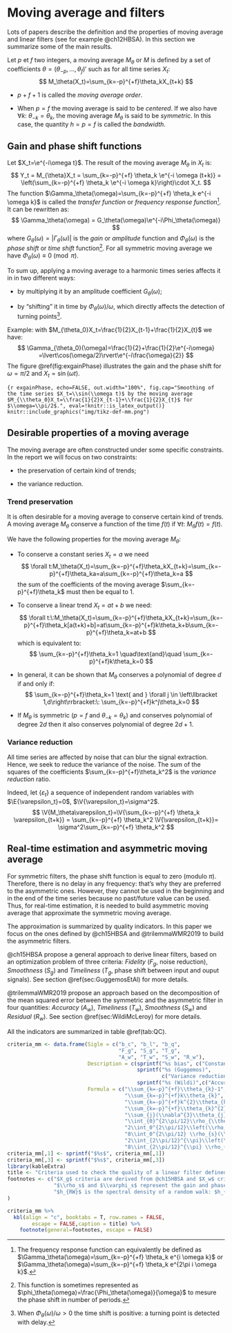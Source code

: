 # Moving average and filters {#sec:propMM}

Lots of papers describe the definition and the properties of moving average and linear filters (see for example @ch12HBSA). 
In this section we summarize some of the main results.

Let $p$ et $f$ two integers, a moving average $M_\theta$ or $M$ is defined by a set of coefficients $\theta=(\theta_{-p},\dots,\theta_{f})'$ such as for all time series $X_t$:
$$
M_\theta(X_t)=\sum_{k=-p}^{+f}\theta_kX_{t+k}
$$

- $p+f+1$ is called the *moving average order*.

- When $p=f$ the moving average is said to be *centered*. 
If we also have $\forall k:\:\theta_{-k} = \theta_k$, the moving average $M_\theta$ is said to be *symmetric*. 
In this case, the quantity $h=p=f$ is called the *bandwidth*.


## Gain and phase shift functions

Let $X_t=\e^{-i\omega t}$. The result of the moving average $M_\theta$ in $X_t$ is:
$$
Y_t = M_{\theta}X_t = \sum_{k=-p}^{+f} \theta_k \e^{-i \omega (t+k)}
= \left(\sum_{k=-p}^{+f} \theta_k \e^{-i \omega k}\right)\cdot X_t.
$$
The function $\Gamma_\theta(\omega)=\sum_{k=-p}^{+f} \theta_k e^{-i \omega k}$ is called the *transfer function* or *frequency response function*^[
The frequency response function can equivalently be defined as $\Gamma_\theta(\omega)=\sum_{k=-p}^{+f} \theta_k e^{i \omega k}$ or $\Gamma_\theta(\omega)=\sum_{k=-p}^{+f} \theta_k e^{2\pi i \omega k}$.
].
It can be rewritten as:
$$
\Gamma_\theta(\omega) = G_\theta(\omega)\e^{-i\Phi_\theta(\omega)}
$$
where $G_\theta(\omega)=\lvert\Gamma_\theta(\omega)\rvert$ is the *gain* or *amplitude* function and $\Phi_\theta(\omega)$ is the *phase shift* or *time shift* function^[
This function is sometimes represented as $\phi_\theta(\omega)=\frac{\Phi_\theta(\omega)}{\omega}$ to mesure the phase shift in number of periods.
]. 
For all symmetric moving average we have $\Phi_\theta(\omega)\equiv 0 \pmod{\pi}$.

To sum up, applying a moving average to a harmonic times series affects it in in two different ways:

- by multiplying it by an amplitude coefficient $G_{\theta}\left(\omega\right)$;

- by "shifting" it in time by $\Phi_\theta(\omega)/\omega$, which directly affects the detection of turning points^[
When $\Phi_\theta(\omega)/\omega>0$ the time shift is positive: a turning point is detected with delay.
].

Example: with $M_{\theta_0}X_t=\frac{1}{2}X_{t-1}+\frac{1}{2}X_{t}$ we have:
$$
\Gamma_{\theta_0}(\omega)=\frac{1}{2}+\frac{1}{2}\e^{-i\omega}
=\lvert\cos(\omega/2)\rvert\e^{-i\frac{\omega}{2}}
$$
The figure \@ref(fig:exgainPhase) illustrates the gain and the phase shift for $\omega=\pi/2$ and $X_t=\sin(\omega t)$.

\begin{figure}[!ht]
\pgfplotsset{width=\textwidth,height=6cm,every axis legend/.append style={font=\footnotesize,
  at={(0.5,-0.1)},
  anchor=north}
    }
\begin{tikzpicture}
\begin{axis}[
legend columns=2,
legend style = {fill=none , fill opacity=0, draw opacity=1,text opacity=1},
xtick={0,3.14159,...,15.70795},
xticklabels={0,$\pi$,$2\pi$,$3\pi$,$4\pi$,$5\pi$} 
]
\addplot[domain=0:5*pi,smooth,samples=300]    plot (\x,{sin(\x * (pi/2) r)});
\addlegendentry{$X_t(\pi/2)$}
\addplot[domain=0:5*pi,smooth,samples=300, dashed]    
  plot (\x,{1/2*sin(\x* pi/2 r )+1/2*sin((\x -1) * pi/2 r)});
\addlegendentry{$M_{\theta_0}X_t(\pi/2)$}
\draw[<->](axis cs: 1.5,1)--(axis cs: 1.5,0.7071068)
  node[pos=0.5, right]{\scriptsize $G_{\theta_0}(\pi/2)$};
\draw[<->] (axis cs: 3, -0.70710680-0.05)--(axis cs: 3.5,-0.7071068-0.05) 
  node[pos=0.5, below right]{\scriptsize $\Phi_{\theta_0}(\pi/2)$};
\end{axis}
\end{tikzpicture}
\caption{Smoothing of the time series $X_t=\sin(\omega t)$ by the moving average $M_{\theta_0}X_t=\frac{1}{2}X_{t-1}+\frac{1}{2}X_{t}$ for $\omega=\pi/2$.}\label{fig:exgainPhase}
\end{figure}

```{r exgainPhase, echo=FALSE, out.width="100%", fig.cap="Smoothing of the time series $X_t=\\sin(\\omega t)$ by the moving average $M_{\\theta_0}X_t=\\frac{1}{2}X_{t-1}+\\frac{1}{2}X_{t}$ for $\\omega=\\pi/2$.", eval=!knitr::is_latex_output()}
knitr::include_graphics("img/tikz-def-mm.png")
```





## Desirable properties of a moving average

The moving average are often constructed under some specific constraints. 
In the report we will focus on two constraints:

- the preservation of certain kind of trends;

- the variance reduction.

### Trend preservation

It is often desirable for a moving average to conserve certain kind of trends.
A moving average $M_\theta$ conserve a function of the time $f(t)$ if $\forall t:\:M_\theta f(t)=f(t)$.

We have the following properties for the moving average $M_\theta$:

- To conserve a constant series $X_t=a$ we need
$$
\forall t:M_\theta(X_t)=\sum_{k=-p}^{+f}\theta_kX_{t+k}=\sum_{k=-p}^{+f}\theta_ka=a\sum_{k=-p}^{+f}\theta_k=a
$$
the sum of the coefficients of the moving average $\sum_{k=-p}^{+f}\theta_k$ must then be equal to $1$.

- To conserve a linear trend $X_t=at+b$ we need:
$$
\forall t:\:M_\theta(X_t)=\sum_{k=-p}^{+f}\theta_kX_{t+k}=\sum_{k=-p}^{+f}\theta_k[a(t+k)+b]=at\sum_{k=-p}^{+f}k\theta_k+b\sum_{k=-p}^{+f}\theta_k=at+b
$$
which is equivalent to:
$$
\sum_{k=-p}^{+f}\theta_k=1
\quad\text{and}\quad
\sum_{k=-p}^{+f}k\theta_k=0
$$
- In general, it can be shown that $M_\theta$ conserves a polynomial of degree $d$ if and only if:
$$
\sum_{k=-p}^{+f}\theta_k=1 
 \text{ and } 
\forall j \in \left\llbracket 1,d\right\rrbracket:\:
\sum_{k=-p}^{+f}k^j\theta_k=0
$$
- If $M_\theta$ is symmetric ($p=f$ and $\theta_{-k} = \theta_k$) and conserves polynomial of degree $2d$ then it also conserves polynomial of degree $2d+1$.

### Variance reduction

All time series are affected by noise that can blur the signal extraction.
Hence, we seek to reduce the variance of the noise.
The sum of the squares of the coefficients $\sum_{k=-p}^{+f}\theta_k^2$ is the *variance reduction* ratio.

Indeed, let $\{\varepsilon_t\}$ a sequence of independent random variables with $\E{\varepsilon_t}=0$, $\V{\varepsilon_t}=\sigma^2$.
$$
\V{M_\theta\varepsilon_t}=\V{\sum_{k=-p}^{+f} \theta_k \varepsilon_{t+k}}
= \sum_{k=-p}^{+f} \theta_k^2 \V{\varepsilon_{t+k}}=
\sigma^2\sum_{k=-p}^{+f} \theta_k^2
$$

## Real-time estimation and asymmetric moving average {#defAsymProb}

For symmetric filters, the phase shift function is equal to zero (modulo $\pi$).
Therefore, there is no delay in any frequency: that's why they are preferred to the asymmetric ones. 
However, they cannot be used in the beginning and in the end of the time series because no past/future value can be used. 
Thus, for real-time estimation, it is needed to build asymmetric moving average that approximate the symmetric moving average.

The approximation is summarized by quality indicators. 
In this paper we focus on the ones defined by @ch15HBSA and @trilemmaWMR2019 to build the asymmetric filters.

@ch15HBSA propose a general approach to derive linear filters, based on an optimization problem of three criteria: *Fidelity* ($F_g$, noise reduction), *Smoothness* ($S_g$) and *Timeliness* ($T_g$, phase shift between input and ouput signals). 
See section \@ref(sec:GuggemosEtAl) for more details.

@trilemmaWMR2019 propose an approach based on the decomposition of the mean squared error between the symmetric and the asymmetric filter in four quantities: *Accuracy* ($A_w$), *Timeliness* ($T_w$), *Smoothness* ($S_w$) and *Residual* ($R_w$).
See section \@ref(sec:WildiMcLeroy) for more details.

All the indicators are summarized in table \@ref(tab:QC).

\begin{table}[!ht]
$$\begin{array}{ccc}
\hline \text{Sigle} & \text{Description} & \text{Formula}\\
\hline b_{c} & \text{Constant bias} & \sum_{k=-p}^{+f}\theta_{k}-1\\
\hline b_{l} & \text{Linear bias} & \sum_{k=-p}^{+f}k\theta_{k}\\
\hline b_{q} & \text{Quadratic bias} & \sum_{k=-p}^{+f}k^{2}\theta_{k}\\
\hline F_{g} & \text{Variance reduction / Fidelity (Guggemos)} & \sum_{k=-p}^{+f}\theta_{k}^{2}\\
\hline S_{g} & \text{Smoothness (Guggemos)} & \sum_{j}(\nabla^{3}\theta_{j})^{2}\\
\hline T_{g} & \text{Timeliness (Guggemos)} & \int_{0}^{2\pi/12}\rho_{\theta}(\omega)\sin(\varphi_{\theta}(\omega))^{2}\ud\omega\\
\hline A_{w} & \text{Accuracy (Wildi)} & 2\int_0^{2\pi/12}\left(\rho_{s}(\omega)-\rho_{\theta}(\omega)\right)^{2}h_{RW}(\omega)\ud\omega\\
\hline T_{w} & \text{Timeliness (Wildi)} & 8\int_0^{2\pi/12} \rho_{s}(\omega)\rho_{\theta}(\omega)\sin^{2}\left(\frac{\varphi_s(\omega)-\varphi_\theta(\omega)}{2}\right)h_{RW}(\omega)\ud\omega\\
\hline S_{w} & \text{Smoothness (Wildi)} & 2\int_{2\pi/12}^{\pi}\left(\rho_{s}(\omega)-\rho_{\theta}(\omega)\right)^{2}h_{RW}(\omega)\ud\omega\\
\hline R_{w} & \text{Residual (Wildi)} & 8\int_{2\pi/12}^{\pi} \rho_{s}(\omega)\rho_{\theta}(\omega)\sin^{2}\left(\frac{\varphi_s(\omega)-\varphi_\theta(\omega)}{2}\right)h_{RW}(\omega)\ud\omega\\
\hline \\
\end{array} $$
\caption{Criteria used to check the quality of a linear filter defined by its coefficients $\theta=(\theta_k)_{-p\leq k\leq f}$ and its gain and phase shift function, $\rho_{\theta}$ and $\varphi_\theta$.} 
\label{tab:QC}
\footnotesize
\emph{Note: $X_g$ criteria are derived from \textcite{ch15HBSA} and $X_w$ criteria from \textcite{trilemmaWMR2019}.}

\emph{$\rho_s$ and $\varphi_s$ represent the gain and phase shift function of the Henderson symmetric filter.}

\emph{$h_{RW}$ is the spectral density of a random walk: $h_{RW}(\omega)=\frac{1}{2(1-\cos(\omega))}$.}
\end{table}

```r
criteria_mm <- data.frame(Sigle = c("b_c", "b_l", "b_q",
                                    "F_g", "S_g", "T_g",
                                    "A_w", "T_w", "S_w", "R_w"),
                          Description = c(sprintf("%s bias", c("Constant", "Linear", "Quadratic")),
                                          sprintf("%s (Guggemos)",
                                                  c("Variance reduction / Fidelity", "Smoothness", "Timeliness")),
                                          sprintf("%s (Wildi)",c("Accuracy", "Timeliness", "Smoothness", "Residual"))),
                          Formula = c("\\sum_{k=-p}^{+f}\\theta_{k}-1",
                                      "\\sum_{k=-p}^{+f}k\\theta_{k}",
                                      "\\sum_{k=-p}^{+f}k^{2}\\theta_{k}",
                                      "\\sum_{k=-p}^{+f}\\theta_{k}^{2}",
                                      "\\sum_{j}(\\nabla^{3}\\theta_{j})^{2}",
                                      "\\int_{0}^{2\\pi/12}\\rho_{\\theta}(\\omega)\\sin(\\varphi_{\\theta}(\\omega))^{2}\\ud\\omega",
                                      "2\\int_0^{2\\pi/12}\\left(\\rho_{s}(\\omega)-\\rho_{\\theta}(\\omega)\\right)^{2}h_{RW}(\\omega)\\ud\\omega",
                                      "8\\int_0^{2\\pi/12} \\rho_{s}(\\omega)\\rho_{\\theta}(\\omega)\\sin^{2}\\left(\\frac{\\varphi_s(\\omega)-\\varphi_\\theta(\\omega)}{2}\\right)h_{RW}(\\omega)\\ud\\omega",
                                      "2\\int_{2\\pi/12}^{\\pi}\\left(\\rho_{s}(\\omega)-\\rho_{\\theta}(\\omega)\\right)^{2}h_{RW}(\\omega)\\ud\\omega",
                                      "8\\int_{2\\pi/12}^{\\pi} \\rho_{s}(\\omega)\\rho_{\\theta}(\\omega)\\sin^{2}\\left(\\frac{\\varphi_s(\\omega)-\\varphi_\\theta(\\omega)}{2}\\right)h_{RW}(\\omega)\\ud\\omega"))
criteria_mm[,1] <- sprintf("$%s$", criteria_mm[,1])
criteria_mm[,3] <- sprintf("$%s$", criteria_mm[,3])
library(kableExtra)
title <- "Criteria used to check the quality of a linear filter defined by its coefficients $\\theta=(\\theta_k)_{-p\\leq k\\leq f}$ and its gain and phase shift function, $\\rho_{\\theta}$ and $\\varphi_\\theta$."
footnotes <- c("$X_g$ criteria are derived from @ch15HBSA and $X_w$ criteria from @trilemmaWMR2019.",
               "$\\rho_s$ and $\\varphi_s$ represent the gain and phase shift function of the Henderson symmetric filter.",
               "$h_{RW}$ is the spectral density of a random walk: $h_{RW}(\\omega)=\\frac{1}{2(1-\\cos(\\omega))}$."
)

criteria_mm %>% 
  kbl(align = "c", booktabs = T, row.names = FALSE,
        escape = FALSE,caption = title) %>% 
    footnote(general=footnotes, escape = FALSE)
```


